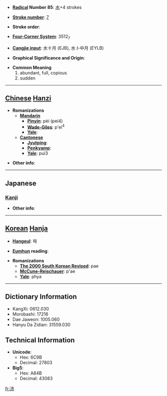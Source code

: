 * '''[[Wiktionary:Chinese radical index| Radical]] Number 85''': [[Wiktionary:Chinese radical index 水|水]]+4 strokes

* '''[[Wiktionary:Chinese total strokes index|Stroke number]]''': [[Wiktionary:Chinese total strokes index 7|7]]

* '''Stroke order''': 

* '''[[Wiktionary:Chinese four corner index|Four-Corner System]]''': 3512<sub>7</sub>

* '''[[Wiktionary:Chinese Cangjie index|Cangjie input]]''': 水十月 (EJB), 水卜中月 (EYLB)

* '''Graphical Significance and Origin''': 

* '''Common Meaning'''
*#abundant, full, copious
*# sudden


----

== [[Chinese]] [[Hanzi]] ==

* '''Romanizations'''
** '''[[Mandarin]]'''
*** '''[[Pinyin]]''': pèi (pei4)
*** '''[[Wade-Giles]]''': p'ei<sup>4</sup>
*** '''[[Yale]]''': 
** '''[[Cantonese]]'''
*** '''[[Jyutping]]''':
*** '''[[Penkyamp]]''': 
*** '''[[Yale]]''': pui3

* '''Other info''': 

----

==Japanese==
===[[Kanji]]===
{{kanji|on readings=[[はい]] (hai)|kun readings=[[さわ]] (sawa), [[さかん]] (sakan)}}

* '''Other info''':  

----

== [[Korean]] [[Hanja]] ==

* '''[[Hangeul]]''': 패

* '''[[Eumhun]] reading''': 

* '''Romanizations'''
** '''[[The 2000 South Korean Revised Romanization|The 2000 South Korean Revised]]''': pae
** '''[[McCune-Reischauer]]''': p'ae
** '''[[Yale]]''': phya

----

== Dictionary Information ==

* KangXi: 0612.030
* Morobashi: 17216
* Dae Jaweon: 1005.060
* Hanyu Da Zidian: 31559.030

== Technical Information ==

* '''Unicode''':
** Hex: 6C9B
** Decimal: 27803
* '''Big5''':
** Hex: A84B
** Decimal: 43083

[[fr:沛]]